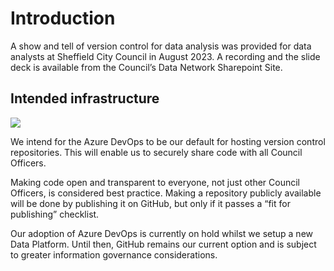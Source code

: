 # Introduction

A show and tell of version control for data analysis was provided for data analysts at Sheffield City Council in August 2023. A recording and the slide deck is available from the Council's Data Network Sharepoint Site.  

## Intended infrastructure  

![](resources/vc-scc.png)

We intend for the Azure DevOps to be our default for hosting version control repositories. This will enable us to securely share code with all Council Officers. 

Making code open and transparent to everyone, not just other Council Officers, is considered best practice. Making a repository publicly available will be done by publishing it on GitHub, but only if it passes a "fit for publishing" checklist.  

Our adoption of Azure DevOps is currently on hold whilst we setup a new Data Platform. Until then, GitHub remains our current option and is subject to greater information governance considerations.  

